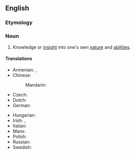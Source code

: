 ==English==
{{wikipedia}}

===Etymology===
{{prefix|en|self|knowledge}}

===Noun===
{{en-noun|-}}

# Knowledge or [[insight]] into one's own [[nature]] and [[ability|abilities]].

====Translations====
{{trans-top|knowledge or insight into one's own nature and abilities}}
* Armenian: {{t+|hy|ինքնաճանաչում}}, {{t+|hy|ինքնաճանաչողություն}}
* Chinese:
*: Mandarin: {{t|cmn|自知之明|tr=zìzhīzhīmíng|sc=Hani}}
* Czech: {{t|cs|sebereflexe|f}}
* Dutch: {{t+|nl|zelfkennis|f}}
* German: {{t+|de|Selbsterkenntnis|n}}
{{trans-mid}}
* Hungarian: {{t+|hu|önismeret}}
* Irish: {{t|ga|féinaithne|f}}, {{t|ga|féinfhios|m}}
* Italian: {{t|it|autoconoscenza|f}}
* Manx: {{t|gv|hene-enney|f}}
* Polish: {{t|pl|samowiedza|f}}
* Russian: {{t+|ru|самопозна́ние|n}}
* Swedish: {{t+|sv|självkännedom|c}}
{{trans-bottom}}